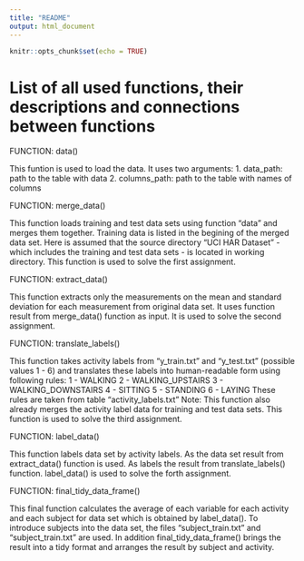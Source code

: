 ```yaml
---
title: "README"
output: html_document
---
```


```r
knitr::opts_chunk$set(echo = TRUE)
```

List of all used functions, their descriptions and connections between functions
================================================================================

FUNCTION: data()

This funtion is used to load the data. It uses two arguments:
1. data_path: path to the table with data
2. columns_path: path to the table with names of columns

FUNCTION: merge_data()

This function loads training and test data sets using function "data" and
merges them together. Training data is listed in the begining of the merged
data set. Here is assumed that the source directory "UCI HAR Dataset" - which
includes the training and test data sets - is located in working directory. This
function is used to solve the first assignment.

FUNCTION: extract_data()

This function extracts only the measurements on the mean and standard
deviation for each measurement from original data set. It uses function
result from merge_data() function as input.
It is used to solve the second assignment.

FUNCTION: translate_labels()

This function takes activity labels from "y_train.txt" and "y_test.txt"
(possible values 1 - 6) and translates these labels into human-readable form
using following rules:
1 - WALKING
2 - WALKING_UPSTAIRS
3 - WALKING_DOWNSTAIRS
4 - SITTING
5 - STANDING
6 - LAYING
These rules are taken from table "activity_labels.txt"
Note: This function also already merges the activity label data for
training and test data sets.
This function is used to solve the third assignment.

FUNCTION: label_data()

This function labels data set by activity labels. As the data set result from
extract_data() function is used. As labels the result from translate_labels()
function.
label_data() is used to solve the forth assignment.

FUNCTION: final_tidy_data_frame()

This final function calculates the average of each variable for each activity
and each subject for data set which is obtained by label_data(). To introduce 
subjects into the data set, the files "subject_train.txt" and "subject_train.txt"
are used.
In addition final_tidy_data_frame() brings the result into a tidy format and
arranges the result by subject and activity.
